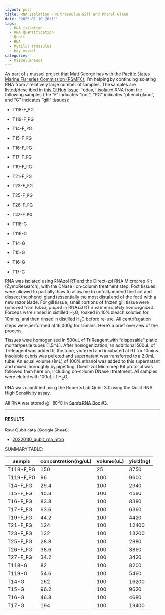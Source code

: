 ```yaml
---
layout: post
title: RNA Isolation - M.trossulus Gill and Phenol Gland
date: '2022-01-10 20:13'
tags: 
  - RNA isolation
  - RNA quantification
  - Qubit
  - RNA
  - Mytilus trossulus
  - bay mussel
categories: 
  - Miscellaneous
---
```

As part of a mussel project that Matt George has with the [Pacific States Marine Fisheries Commission (PSMFC)](https://www.psmfc.org/), I'm helping by continuing isolating RNA from a relatively large number of samples. The samples are listed/described in [this GitHub Issue](https://github.com/RobertsLab/resources/issues/1352). Today, I isolated RNA from the following samples (the "F" indicates "foot", "PG" indicates "phenol gland", and "G" indicates "gill" tissues):

- T118-F_PG

- T119-F_PG

- T14-F_PG

- T15-F_PG

- T16-F_PG

- T17-F_PG

- T19-F_PG

- T21-F_PG

- T23-F_PG

- T25-F_PG

- T26-F_PG

- T27-F_PG

- T118-G

- T119-G

- T14-G

- T15-G

- T16-G

- T17-G

RNA was isolated using RNAzol RT and the Direct-zol RNA Microprep Kit (ZymoResearch), with the DNase I on-column treatment step. Foot tissues were allowed to partially thaw to allow me to unfold/unbend the foot and dissect the phenol gland (essentially the most distal end of the foot) with a new razor blade. For gill tissue, small portions of frozen gill tissue were removed from tubes, placed in RNAzol RT and immediately homoegnized. Forceps were rinsed in distilled H<sub>2</sub>O, soaked in 10% bleach solution for 10mins, and then rinsed in distilled H<sub>2</sub>O before re-use. All centrifugation steps were performed at 16,000g for 1.5mins. Here's a brief overview of the process.

Tissues were homogenized in 500uL of TriReagent with "disposable" platic mortar/pestle tubes (1.5mL). After homogenization, an additional 500uL of TriReagent was added to the tube, vortexed and incubated at RT for 10mins. Insoluble debris was pelleted and supernatant was transferred to a 2.0mL tube. An equal volume (1mL) of 100% ethanol was added to this supernatant and mixed thoroughly by pipetting. Direct-zol Microprep Kit protocol was followed from here on, including on-column DNase I treatment. All samples were eluted with 100uL of H<sub>2</sub>O.

RNA was quantified using the Roberts Lab Qubit 3.0 using the Qubit RNA High Sensitivity assay.

All RNA was stored @ -80<sup>o</sup>C in [Sam's RNA Box #3](https://docs.google.com/spreadsheets/d/1j9jm3b91IkVfG0EsSjQpR--t2R97YXEQPaOFqsOqjhc/edit?usp=sharing).

---

#### RESULTS

Raw Qubit data (Google Sheet):

- [20220110_qubit_rna_mtro](https://docs.google.com/spreadsheets/d/1i05ERoy_6pnTUhTEQrv5FpgKsVA1OUJ8G_YHBGE--dI/edit?usp=sharing)


SUMMARY TABLE:

| sample    | concentration(ng/uL) | volume(uL) | yield(ng) |
|-----------|----------------------|------------|-----------|
| T118-F_PG | 150                  | 25         | 3750      |
| T119-F_PG | 96                   | 100        | 9600      |
| T14-F_PG  | 29.4                 | 100        | 2940      |
| T15-F_PG  | 45.8                 | 100        | 4580      |
| T16-F_PG  | 83.8                 | 100        | 8380      |
| T17-F_PG  | 63.6                 | 100        | 6360      |
| T19-F_PG  | 44.2                 | 100        | 4420      |
| T21-F_PG  | 124                  | 100        | 12400     |
| T23-F_PG  | 132                  | 100        | 13200     |
| T25-F_PG  | 28.8                 | 100        | 2880      |
| T26-F_PG  | 38.6                 | 100        | 3860      |
| T27-F_PG  | 34.2                 | 100        | 3420      |
| T118-G    | 82                   | 100        | 8200      |
| T119-G    | 54.6                 | 100        | 5460      |
| T14-G     | 162                  | 100        | 16200     |
| T15-G     | 96.2                 | 100        | 9620      |
| T16-G     | 46.8                 | 100        | 4680      |
| T17-G     | 194                  | 100        | 19400     |